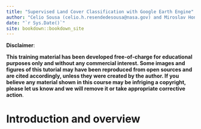 ```yaml
--- 
title: "Supervised Land Cover Classification with Google Earth Engine"
author: "Celio Sousa (celio.h.resendedesousa@nasa.gov) and Miroslav Honzak (mhonzak@conservation.org)"
date: "`r Sys.Date()`"
site: bookdown::bookdown_site
---
```


__Disclaimer__:

__This training material has been developed free-of-charge for educational purposes only and without any commercial interest. Some images and figures of this tutorial may have been reproduced from open sources and are cited accordingly, unless they were created by the author. If you believe any material shown in this course may be infriging a copyright, please let us know and we will remove it or take appropriate corrective action__.

# Introduction and overview {-}

